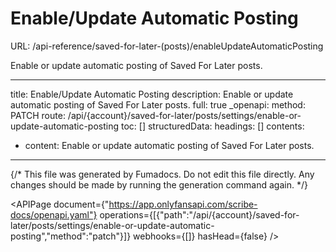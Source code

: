 # Enable/Update Automatic Posting
URL: /api-reference/saved-for-later-(posts)/enableUpdateAutomaticPosting

Enable or update automatic posting of Saved For Later posts.

***

title: Enable/Update Automatic Posting
description: Enable or update automatic posting of Saved For Later posts.
full: true
_openapi:
method: PATCH
route: /api/{account}/saved-for-later/posts/settings/enable-or-update-automatic-posting
toc: []
structuredData:
headings: []
contents:

* content: Enable or update automatic posting of Saved For Later posts.

***

{/* This file was generated by Fumadocs. Do not edit this file directly. Any changes should be made by running the generation command again. */}

<APIPage document={"https://app.onlyfansapi.com/scribe-docs/openapi.yaml"} operations={[{"path":"/api/{account}/saved-for-later/posts/settings/enable-or-update-automatic-posting","method":"patch"}]} webhooks={[]} hasHead={false} />

